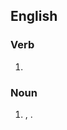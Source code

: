 ==English==

===Verb===
{{head|en|verb form}}

# {{en-third-person singular of|practise}}

===Noun===
{{head|en|noun form}}

# {{misspelling of|lang=en|practices|nodot=1}}, {{plural of|lang=en|practice}}.